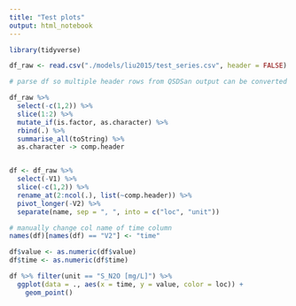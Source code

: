 ```yaml
---
title: "Test plots"
output: html_notebook
---
```


```r
library(tidyverse)
```


```r
df_raw <- read.csv("./models/liu2015/test_series.csv", header = FALSE)

# parse df so multiple header rows from QSDSan output can be converted into proper format for long df use in R

df_raw %>%
  select(-c(1,2)) %>%
  slice(1:2) %>%
  mutate_if(is.factor, as.character) %>%
  rbind(.) %>% 
  summarise_all(toString) %>% 
  as.character -> comp.header


df <- df_raw %>% 
  select(-V1) %>%
  slice(-c(1,2)) %>%
  rename_at(2:ncol(.), list(~comp.header)) %>%
  pivot_longer(-V2) %>% 
  separate(name, sep = ", ", into = c("loc", "unit"))

# manually change col name of time column
names(df)[names(df) == "V2"] <- "time"

df$value <- as.numeric(df$value)
df$time <- as.numeric(df$time)

```


```r

df %>% filter(unit == "S_N2O [mg/L]") %>%
  ggplot(data = ., aes(x = time, y = value, color = loc)) +
    geom_point()
  

```

